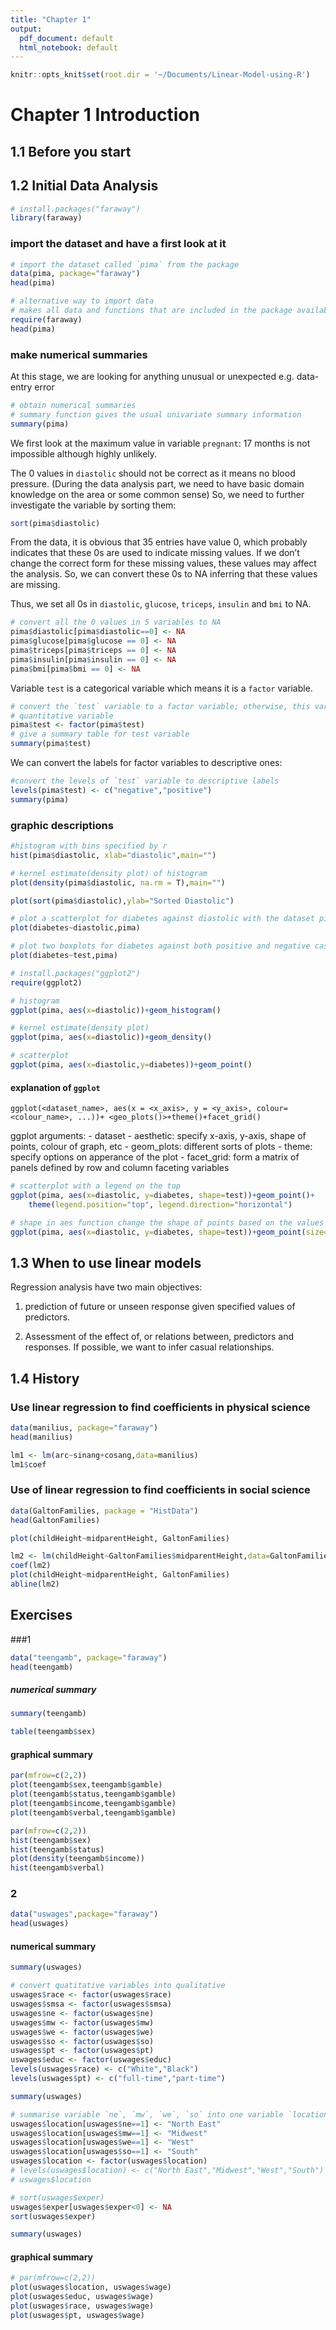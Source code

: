 ```yaml
---
title: "Chapter 1"
output:
  pdf_document: default
  html_notebook: default
---
```


```r
knitr::opts_knit$set(root.dir = '~/Documents/Linear-Model-using-R')
```

# Chapter 1 Introduction 

## 1.1 Before you start

## 1.2 Initial Data Analysis

```r
# install.packages("faraway")
library(faraway)
```
### import the dataset and have a first look at it

```r
# import the dataset called `pima` from the package
data(pima, package="faraway")
head(pima)
```

```r
# alternative way to import data
# makes all data and functions that are included in the package available
require(faraway)
head(pima)
```

### make numerical summaries

At this stage, we are looking for anything unusual or unexpected
e.g. data-entry error

```r
# obtain numerical summaries
# summary function gives the usual univariate summary information 
summary(pima)
```

We first look at the maximum value in variable `pregnant`: 17 months is not impossible although highly unlikely. 

The 0 values in `diastolic` should not be correct as it means no blood pressure. (During the data analysis part, we need to have basic domain knowledge on the area or some common sense) So, we need to further investigate the variable by sorting them:

```r
sort(pima$diastolic)
```

From the data, it is obvious that 35 entries have value 0, which probably indicates that these 0s are used to indicate missing values. If we don't change the correct form for these missing values, these values may affect the analysis. So, we can convert these 0s to NA inferring that these values are missing.

Thus, we set all 0s in `diastolic`, `glucose`, `triceps`, `insulin` and `bmi` to NA.

```r
# convert all the 0 values in 5 variables to NA
pima$diastolic[pima$diastolic==0] <- NA
pima$glucose[pima$glucose == 0] <- NA
pima$triceps[pima$triceps == 0] <- NA
pima$insulin[pima$insulin == 0] <- NA
pima$bmi[pima$bmi == 0] <- NA
```

Variable `test` is a categorical variable which means it is a `factor` variable.

```r
# convert the `test` variable to a factor variable; otherwise, this variable will be treated as a 
# quantitative variable
pima$test <- factor(pima$test)
# give a summary table for test variable
summary(pima$test)
```

We can convert the labels for factor variables to descriptive ones:

```r
#convert the levels of `test` variable to descriptive labels
levels(pima$test) <- c("negative","positive")
summary(pima)
```

### graphic descriptions

```r
#histogram with bins specified by r
hist(pima$diastolic, xlab="diastolic",main="")
```

```r
# kernel estimate(density plot) of histogram
plot(density(pima$diastolic, na.rm = T),main="")
```

```r
plot(sort(pima$diastolic),ylab="Sorted Diastolic")
```

```r
# plot a scatterplot for diabetes against diastolic with the dataset pima
plot(diabetes~diastolic,pima)
```

```r
# plot two boxplots for diabetes against both positive and negative cases
plot(diabetes~test,pima)
```

```r
# install.packages("ggplot2")
require(ggplot2)
```

```r
# histogram
ggplot(pima, aes(x=diastolic))+geom_histogram()
```

```r
# kernel estimate(density plot)
ggplot(pima, aes(x=diastolic))+geom_density()
```

```r
# scatterplot
ggplot(pima, aes(x=diastolic,y=diabetes))+geom_point()
```

#### explanation of `ggplot`

`ggplot(<dataset_name>, aes(x = <x_axis>, y = <y_axis>, colour=<colour_name>, ...))+ <geo_plots()>+theme()+facet_grid()`

ggplot arguments:
    - dataset
    - aesthetic: specify x-axis, y-axis, shape of points, colour of graph, etc
    - geom_plots: different sorts of plots
    - theme: specify options on apperance of the plot
    - facet_grid: form a matrix of panels defined by row and column faceting variables

```r
# scatterplot with a legend on the top
ggplot(pima, aes(x=diastolic, y=diabetes, shape=test))+geom_point()+
    theme(legend.position="top", legend.direction="horizontal")
```

```r
# shape in aes function change the shape of points based on the values of test variable
ggplot(pima, aes(x=diastolic, y=diabetes, shape=test))+geom_point(size=1)+facet_grid(~test)
```

## 1.3 When to use linear models

Regression analysis have two main objectives:

1. prediction of future or unseen response given specified values of predictors.

2. Assessment of the effect of, or relations between, predictors and responses. If possible, we want to infer casual relationships.

## 1.4 History

### Use linear regression to find coefficients in physical science

```r
data(manilius, package="faraway")
head(manilius)
```

```r
lm1 <- lm(arc~sinang+cosang,data=manilius)
lm1$coef
```

### Use of linear regression to find coefficients in social science

```r
data(GaltonFamilies, package = "HistData")
head(GaltonFamilies)
```

```r
plot(childHeight~midparentHeight, GaltonFamilies)
```

```r
lm2 <- lm(childHeight~GaltonFamilies$midparentHeight,data=GaltonFamilies)
coef(lm2)
plot(childHeight~midparentHeight, GaltonFamilies)
abline(lm2)
```


## Exercises

###1 

```r
data("teengamb", package="faraway")
head(teengamb)
```

##### numerical summary

```r
summary(teengamb)
```

```r
table(teengamb$sex)
```


#### graphical summary

```r
par(mfrow=c(2,2))
plot(teengamb$sex,teengamb$gamble)
plot(teengamb$status,teengamb$gamble)
plot(teengamb$income,teengamb$gamble)
plot(teengamb$verbal,teengamb$gamble)
```

```r
par(mfrow=c(2,2))
hist(teengamb$sex)
hist(teengamb$status)
plot(density(teengamb$income))
hist(teengamb$verbal)
```

### 2

```r
data("uswages",package="faraway")
head(uswages)
```

#### numerical summary

```r
summary(uswages)
```

```r
# convert quatitative variables into qualitative
uswages$race <- factor(uswages$race)
uswages$smsa <- factor(uswages$smsa)
uswages$ne <- factor(uswages$ne)
uswages$mw <- factor(uswages$mw)
uswages$we <- factor(uswages$we)
uswages$so <- factor(uswages$so)
uswages$pt <- factor(uswages$pt)
uswages$educ <- factor(uswages$educ)
levels(uswages$race) <- c("White","Black")
levels(uswages$pt) <- c("full-time","part-time")
```

```r
summary(uswages)
```

```r
# summarise variable `ne`, `mw`, `we`, `so` into one variable `location`
uswages$location[uswages$ne==1] <- "North East"
uswages$location[uswages$mw==1] <- "Midwest"
uswages$location[uswages$we==1] <- "West"
uswages$location[uswages$so==1] <- "South"
uswages$location <- factor(uswages$location)
# levels(uswages$location) <- c("North East","Midwest","West","South")
# uswages$location
```

```r
# sort(uswages$exper)
uswages$exper[uswages$exper<0] <- NA
sort(uswages$exper)
```

```r
summary(uswages)
```

#### graphical summary

```r
# par(mfrow=c(2,2))
plot(uswages$location, uswages$wage)
plot(uswages$educ, uswages$wage)
plot(uswages$race, uswages$wage)
plot(uswages$pt, uswages$wage)
```